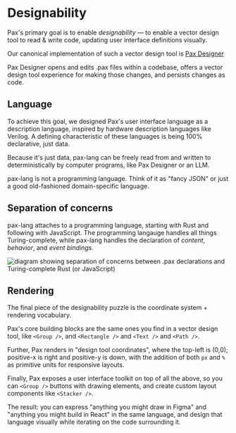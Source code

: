 # Designability

Pax's primary goal is to enable *designability* — to enable a vector design tool to read & write code, updating user interface definitions visually.

Our canonical implementation of such a vector design tool is [Pax Designer](https://github.com/paxengine/pax/tree/dev/pax-designer)

Pax Designer opens and edits .pax files within a codebase, offers a vector design tool experience for making those changes, and persists changes as code.


## Language

To achieve this goal, we designed Pax's user interface language as a description language, inspired by hardware description languages like Verilog.  A defining characteristic of these languages is being 100% declarative, just data.

Because it's just data, pax-lang can be freely read from and written to deterministically by computer programs, like Pax Designer or an LLM.  

pax-lang is not a programming language.  Think of it as "fancy JSON" or just a good old-fashioned domain-specific language.

## Separation of concerns

pax-lang attaches to a programming language, starting with Rust and following with JavaScript.  The programming langauge handles all things Turing-complete, while pax-lang handles the declaration of *content*, *behavior*, and *event bindings*.

<img src="/images/separation-of-concerns.png" alt="diagram showing separation of concerns between .pax declarations and Turing-complete Rust (or JavaScript)" />


## Rendering

The final piece of the designability puzzle is the coordinate system + rendering vocabulary.

Pax's core building blocks are the same ones you find in a vector design tool, like `<Group />`, and `<Rectangle />` and `<Text />` and `<Path />`.

Further, Pax renders in "design tool coordinates", where the top-left is (0,0); positive-x is right and positive-y is down, with the addition of both `px` and `%` as primitive units for responsive layouts.

Finally, Pax exposes a user interface toolkit on top of all the above, so you can `<Group />` buttons with drawing elements, and create custom layout components like `<Stacker />`.

The result: you can express "anything you might draw in Figma" and "anything you might build in React" in the same language, and design that language visually while iterating on the code surrounding it.


